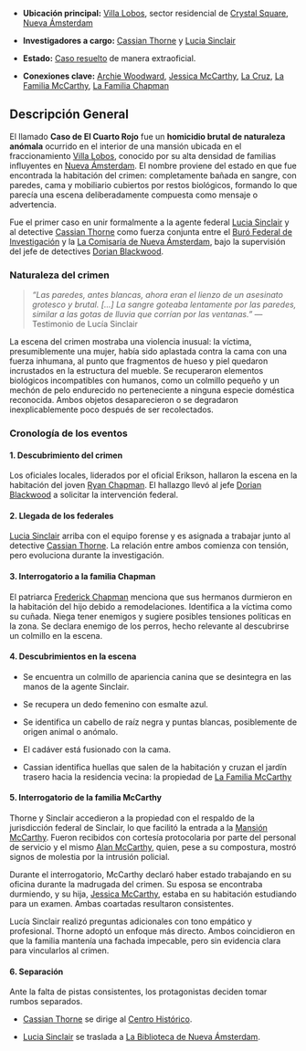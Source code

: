 - **Ubicación principal:** [Villa Lobos](Villa%20Lobos.md), sector residencial de [Crystal Square](Crystal%20Square.md), [Nueva Ámsterdam](Nueva%20Ámsterdam.md)
    
- **Investigadores a cargo:** [Cassian Thorne](Cassian%20Thorne.md) y [Lucia Sinclair](../Personajes/Lucia%20Sinclair.md)
    
- **Estado:** [Caso resuelto](Caso%20resuelto.md) de manera extraoficial.
    
- **Conexiones clave:** [Archie Woodward](Archie%20Woodward.md), [Jessica McCarthy](Jessica%20McCarthy.md), [La Cruz](La%20Cruz.md), [La Familia McCarthy](La%20Familia%20McCarthy.md), [La Familia Chapman](La%20Familia%20Chapman.md)

## Descripción General

El llamado **Caso de El Cuarto Rojo** fue un **homicidio brutal de naturaleza anómala** ocurrido en el interior de una mansión ubicada en el fraccionamiento [Villa Lobos](Villa%20Lobos.md), conocido por su alta densidad de familias influyentes en [Nueva Ámsterdam](Nueva%20Ámsterdam.md). El nombre proviene del estado en que fue encontrada la habitación del crimen: completamente bañada en sangre, con paredes, cama y mobiliario cubiertos por restos biológicos, formando lo que parecía una escena deliberadamente compuesta como mensaje o advertencia.

Fue el primer caso en unir formalmente a la agente federal [Lucia Sinclair](../Personajes/Lucia%20Sinclair.md) y al detective [Cassian Thorne](Cassian%20Thorne.md) como fuerza conjunta entre el [Buró Federal de Investigación](Buró%20Federal%20de%20Investigación.md) y la [La Comisaría de Nueva Ámsterdam](La%20Comisaría%20de%20Nueva%20Ámsterdam.md), bajo la supervisión del jefe de detectives [Dorian Blackwood](Dorian%20Blackwood.md).

### Naturaleza del crimen

> _“Las paredes, antes blancas, ahora eran el lienzo de un asesinato grotesco y brutal. [...] La sangre goteaba lentamente por las paredes, similar a las gotas de lluvia que corrían por las ventanas.”_ — Testimonio de Lucía Sinclair

La escena del crimen mostraba una violencia inusual: la víctima, presumiblemente una mujer, había sido aplastada contra la cama con una fuerza inhumana, al punto que fragmentos de hueso y piel quedaron incrustados en la estructura del mueble. Se recuperaron elementos biológicos incompatibles con humanos, como un colmillo pequeño y un mechón de pelo endurecido no perteneciente a ninguna especie doméstica reconocida. Ambos objetos desaparecieron o se degradaron inexplicablemente poco después de ser recolectados.

### Cronología de los eventos

#### 1. **Descubrimiento del crimen**

Los oficiales locales, liderados por el oficial Erikson, hallaron la escena en la habitación del joven [Ryan Chapman](Ryan%20Chapman.md). El hallazgo llevó al jefe [Dorian Blackwood](Dorian%20Blackwood.md) a solicitar la intervención federal.

#### 2. **Llegada de los federales**

[Lucia Sinclair](../Personajes/Lucia%20Sinclair.md) arriba con el equipo forense y es asignada a trabajar junto al detective [Cassian Thorne](Cassian%20Thorne.md). La relación entre ambos comienza con tensión, pero evoluciona durante la investigación.

#### 3. **Interrogatorio a la familia Chapman**

El patriarca [Frederick Chapman](Frederick%20Chapman.md) menciona que sus hermanos durmieron en la habitación del hijo debido a remodelaciones. Identifica a la víctima como su cuñada. Niega tener enemigos y sugiere posibles tensiones políticas en la zona. Se declara enemigo de los perros, hecho relevante al descubrirse un colmillo en la escena.

#### 4. **Descubrimientos en la escena**

- Se encuentra un colmillo de apariencia canina que se desintegra en las manos de la agente Sinclair.
    
- Se recupera un dedo femenino con esmalte azul.
    
- Se identifica un cabello de raíz negra y puntas blancas, posiblemente de origen animal o anómalo.
    
- El cadáver está fusionado con la cama.
    
- Cassian identifica huellas que salen de la habitación y cruzan el jardín trasero hacia la residencia vecina: la propiedad de [La Familia McCarthy](La%20Familia%20McCarthy.md)

#### 5. **Interrogatorio de la familia McCarthy**

Thorne y Sinclair accedieron a la propiedad con el respaldo de la jurisdicción federal de Sinclair, lo que facilitó la entrada a la [Mansión McCarthy](Mansión%20McCarthy.md). Fueron recibidos con cortesía protocolaria por parte del personal de servicio y el mismo [Alan McCarthy](Alan%20McCarthy.md), quien, pese a su compostura, mostró signos de molestia por la intrusión policial.

Durante el interrogatorio, McCarthy declaró haber estado trabajando en su oficina durante la madrugada del crimen. Su esposa se encontraba durmiendo, y su hija, [Jessica McCarthy](Jessica%20McCarthy.md), estaba en su habitación estudiando para un examen. Ambas coartadas resultaron consistentes.

Lucía Sinclair realizó preguntas adicionales con tono empático y profesional. Thorne adoptó un enfoque más directo. Ambos coincidieron en que la familia mantenía una fachada impecable, pero sin evidencia clara para vincularlos al crimen.

#### 6. Separación

Ante la falta de pistas consistentes, los protagonistas deciden tomar rumbos separados.

- [Cassian Thorne](Cassian%20Thorne.md) se dirige al [Centro Histórico](Centro%20Histórico.md).
    
- [Lucia Sinclair](../Personajes/Lucia%20Sinclair.md) se traslada a  [La Biblioteca de Nueva Ámsterdam](La%20Biblioteca%20de%20Nueva%20Ámsterdam.md).
